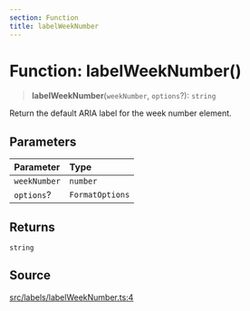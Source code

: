 ```yaml
---
section: Function
title: labelWeekNumber
---
```


# Function: labelWeekNumber()

> **labelWeekNumber**(`weekNumber`, `options`?): `string`

Return the default ARIA label for the week number element.

## Parameters

| Parameter | Type |
| :------ | :------ |
| `weekNumber` | `number` |
| `options`? | `FormatOptions` |

## Returns

`string`

## Source

[src/labels/labelWeekNumber.ts:4](https://github.com/gpbl/react-day-picker/blob/854070dd0/src/labels/labelWeekNumber.ts#L4)
